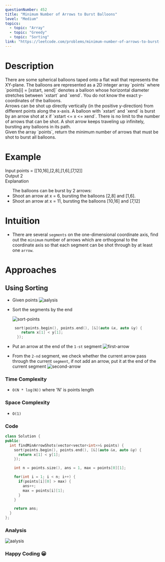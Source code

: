 ```yaml
---
questionNumber: 452
title: "Minimum Number of Arrows to Burst Balloons"
level: "Medium"
topics:
  - topic: "Array"
  - topic: "Greedy"
  - topic: "Sorting"
link: "https://leetcode.com/problems/minimum-number-of-arrows-to-burst-balloons/description"
---
```


# Description

<div className="mt-4 text-md">
  There are some spherical balloons taped onto a flat wall that represents the
  XY-plane. The balloons are represented as a 2D integer array `points` where
  `points[i] = [xstart, xend]` denotes a balloon whose horizontal diameter
  stretches between `xstart` and `xend`. You do not know the exact y-coordinates
  of the balloons.
</div>

<div className="mt-4 text-md">
 Arrows can be shot up directly vertically (in the positive y-direction) from different points along the x-axis. A balloon with `xstart` and `xend` is burst by an arrow shot at x if `xstart <= x <= xend`. There is no limit to the number of arrows that can be shot. A shot arrow keeps traveling up infinitely, bursting any balloons in its path.
</div>

<div className="mt-4 text-md">
  Given the array `points`, return the minimum number of arrows that must be
  shot to burst all balloons.
</div>

# Example

<div className="mt-2 flex flex-col">
  <span className="mr-4"> Input </span>
  <span className="text-muted-foreground text-sm ml-2">
    points = [[10,16],[2,8],[1,6],[7,12]]
  </span>
</div>

<div className="mt-2 flex flex-col">
  <span className="mr-4"> Output </span>
  <span className="text-muted-foreground text-sm ml-2">2</span>
</div>

<div className="mt-2 flex flex-col">
  <span className="mr-4"> Explanation</span>
  <ul className="text-muted-foreground text-sm ml-2">
    The balloons can be burst by 2 arrows:
    <li> Shoot an arrow at x = 6, bursting the balloons [2,8] and [1,6]. </li>
    <li>Shoot an arrow at x = 11, bursting the balloons [10,16] and [7,12] </li>
  </ul>
</div>

# Intuition

- There are several `segments` on the one-dimensional coordinate axis, find out the `minimum` number of arrows which are orthogonal to the coordinate axis so that each segment can be shot through by at least one `arrow`.

# Approaches

## Using Sorting

- Given points
  <img src="/452/points.png" alt="aalysis" className="mt-4 mb-4" />
- Sort the segments by the end

  <img src="/452/sort-points.png" alt="sort-points" className="mt-4 mb-4" />

  ```cpp
   sort(points.begin(), points.end(), [&](auto &x, auto &y) {
      return x[1] < y[1];
    });
  ```

- Put an arrow at the end of the `1-st` segment
  <img src="/452/first-arrow.png" alt="first-arrow" className="mt-4 mb-4" />
- From the `2-nd` segment, we check whether the current arrow pass through the current `segment`, if not add an arrow, put it at the end of the current segment
  <img src="/452/second-arrow.png" alt="second-arrow" className="mt-4 mb-4" />

### Time Complexity

- `O(N * log(N))` where 'N' is points length

### Space Complexity

- `O(1)`

### Code

```cpp title="cpp"
class Solution {
public:
  int findMinArrowShots(vector<vector<int>>& points) {
    sort(points.begin(), points.end(), [&](auto &x, auto &y) {
      return x[1] < y[1];
    });

    int n = points.size(), ans = 1, max = points[0][1];

    for(int i = 1; i < n; i++) {
      if(points[i][0] > max) {
        ans++;
        max = points[i][1];
      }
    }

    return ans;
  }
};
```

### Analysis

<img src="/452/analysis.png" alt="aalysis" className="mt-4 mb-8" />

### Happy Coding 😀
